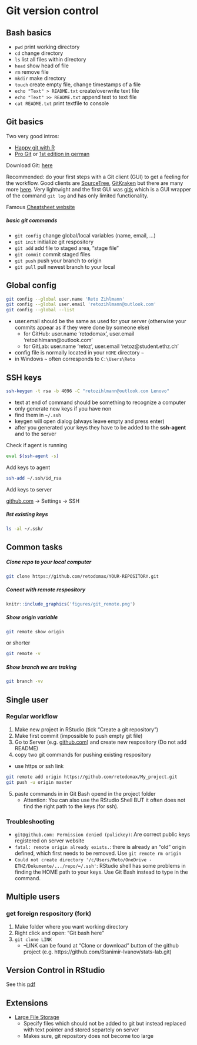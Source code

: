 # Git version control

## Bash basics

* `pwd` print working directory
* `cd` change directory
* `ls` list all files within directory
* `head` show head of file
* `rm` remove file
* `mkdir` make directory
* `touch` create empty file, change timestamps of a file
* `echo "Text" > README.txt` create/overwrite text file
* `echo "Text" >> README.txt` append text to text file
* `cat README.txt` print textfile to console



## Git basics

Two very good intros:

- [Happy git with R](https://happygitwithr.com/)
- [Pro Git](https://git-scm.com/book/en/v2) or [1st edition in german](https://git-scm.com/book/de/v1)

Download Git: [here](https://git-scm.com/downloads)

Recommended: do your first steps with a Git client (GUI) to get a feeling for the workflow. Good clients are [SourceTree](https://www.sourcetreeapp.com/), [GitKraken](https://www.gitkraken.com/) but there are many more [here](https://git-scm.com/downloads/guis). Very lightwight and the first GUI was [gitk](https://git-scm.com/docs/gitk/) which is a GUI wrapper of the command `git log` and has only limited functionality.

Famous [Cheatsheet website](https://ndpsoftware.com/git-cheatsheet.html#loc=index;)


##### basic git commands {-}

* `git config` change global/local variables (name, email, ...)
* `git init` initialize git respository
* `git add` add file to staged area, "stage file"
* `git commit` commit staged files
* `git push` push your branch to origin
* `git pull` pull newest branch to your local


## Global config

``` bash
git config --global user.name 'Reto Zihlmann'
git config --global user.email 'retozihlmann@outlook.com'
git config --global --list
```
- user.email should be the same as used for your server (otherwise your commits appear as if they were done by someone else)
    - for GitHub: user.name 'retodomax', user.email 'retozihlmann@outlook.com'
    - for GitLab: user.name 'retoz', user.email 'retoz@student.ethz.ch'
- config file is normally located in your `HOME` directory `~`
- in Windows `~` often corresponds to `C:\Users\Reto`


## SSH keys

```bash
ssh-keygen -t rsa -b 4096 -C "retozihlmann@outlook.com Lenovo"
```

- text at end of command should be something to recognize a computer
- only generate new keys if you have non
- find them in `~/.ssh`
- keygen will open dialog (always leave empty and press enter)
- after you generated your keys they have to be added to the **ssh-agent** and to the server

Check if agent is running

``` bash
eval $(ssh-agent -s)
```

Add keys to agent

``` bash
ssh-add ~/.ssh/id_rsa
```

Add keys to server

[github.com](www.github.com) -> Settings -> SSH

##### list existing keys {-}
``` bash
ls -al ~/.ssh/
```



## Common tasks

##### Clone repo to your local computer {-}

``` bash
git clone https://github.com/retodomax/YOUR-REPOSITORY.git
```

##### Conect with remote respository {-}
```r
knitr::include_graphics('figures/git_remote.png')
```


##### Show origin variable {-}

``` bash
git remote show origin
```

or shorter

``` bash
git remote -v
```

##### Show branch we are traking {-}

```bash
git branch -vv
```




## Single user

### Regular workflow

1. Make new project in RStudio (tick "Create a git repository")
2. Make first commit (impossible to push empty git file)
3. Go to Server (e.g. [github.com](www.github.com)) and create new respository (Do not add README)
4. copy two git commands for pushing existing respository
  - use https or ssh link

``` bash
git remote add origin https://github.com/retodomax/My_project.git
git push -u origin master
```
5. paste commands in in Git Bash opend in the project folder
    - Attention: You can also use the RStudio Shell BUT it often does not find the right path to the keys (for ssh).

### Troubleshooting

* `git@github.com: Permission denied (pulickey)`: Are correct public keys registered on server website
* `fatal: remote origin already exists.`: there is already an "old" origin defined, which first needs to be removed. Use `git remote rm origin`
* `Could not create directory '/c/Users/Reto/OneDrive - ETHZ/Dokumente/.../repo/=/.ssh'`: RStudio shell has some problems in finding the HOME path to your keys. Use Git Bash instead to type in the command.


## Multiple users

### get foreign respository (fork)


1. Make folder where you want working directory
2. Right click and open: "Git bash here"
3. `git clone LINK`
    - --LINK can be found at "Clone or download" button of the github project (e.g. https://github.com/Stanimir-Ivanov/stats-lab.git)


## Version Control in RStudio

See this <a href="figures/03_pdf/version_control_in_RStudio.pdf.pdf" target="_blank">pdf</a>


## Extensions

* [Large File Storage](https://git-lfs.github.com/)
  - Specify files which should not be added to git but instead replaced with text pointer and stored separtely on server
  - Makes sure, git repository does not become too large

